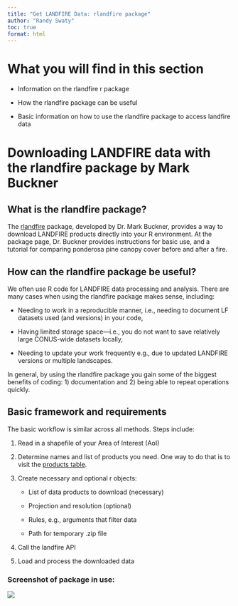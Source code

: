 ```yaml
---
title: "Get LANDFIRE Data: rlandfire package"
author: "Randy Swaty"
toc: true
format: html
---
```


# What you will find in this section

-   Information on the rlandfire r package

-   How the rlandfire package can be useful

-   Basic information on how to use the rlandfire package to access landfire data

# Downloading LANDFIRE data with the rlandfire package by Mark Buckner

## What is the rlandfire package?

The [rlandfire](https://github.com/bcknr/rlandfire) package, developed by Dr. Mark Buckner, provides a way to download LANDFIRE products directly into your R environment. At the package page, Dr. Buckner provides instructions for basic use, and a tutorial for comparing ponderosa pine canopy cover before and after a fire.

## How can the rlandfire package be useful?

We often use R code for LANDFIRE data processing and analysis. There are many cases when using the rlandfire package makes sense, including:

-   Needing to work in a reproducible manner, i.e., needing to document LF datasets used (and versions) in your code,

-   Having limited storage space—i.e., you do not want to save relatively large CONUS-wide datasets locally,

-   Needing to update your work frequently e.g., due to updated LANDFIRE versions or multiple landscapes.

In general, by using the rlandfire package you gain some of the biggest benefits of coding: 1) documentation and 2) being able to repeat operations quickly.

## Basic framework and requirements

The basic workflow is similar across all methods. Steps include:

1.  Read in a shapefile of your Area of Interest (AoI)

2.  Determine names and list of products you need. One way to do that is to visit the [products table](https://lfps.usgs.gov/helpdocs/productstable.html).

3.  Create necessary and optional r objects:

    -   List of data products to download (necessary)

    -   Projection and resolution (optional)

    -   Rules, e.g., arguments that filter data

    -   Path for temporary .zip file

4.  Call the landfire API

5.  Load and process the downloaded data

### Screenshot of package in use:

![](images/rlandfire.png){fig-alt="An R Studio window showing the code for the rlandfire package with a small map in the bottom right corner."}
